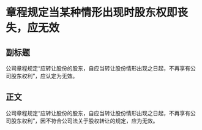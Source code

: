 # 章程规定当某种情形出现时股东权即丧失，应无效
## 副标题
公司章程规定“应转让股份的股东，自应当转让股份情形出现之日起，不再享有公司股东权利”，应认定为无效。
## 正文
公司章程规定“应转让股份的股东，自应当转让股份情形出现之日起，不再享有公司股东权利”，因不符合公司法关于股权转让的规定，应为无效。